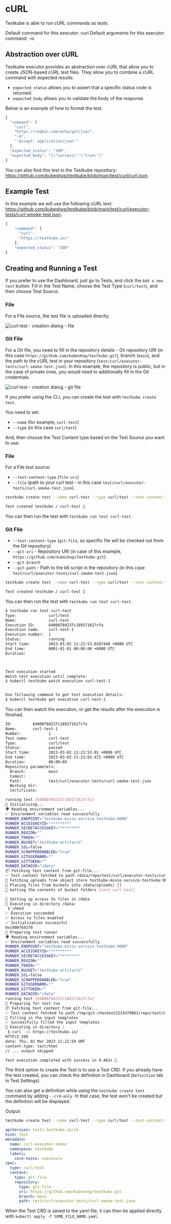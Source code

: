 
# cURL
Testkube is able to run cURL commands as tests.

Default command for this executor: curl
Default arguments for this executor command: -is

## Abstraction over cURL
Testkube executor provides an abstraction over cURL that allow you to create JSON-based cURL test files. They allow you to combine a cURL command with expected results:

- `expected_status` allows you to assert that a specific status code is returned.
- `expected_body` allows you to validate the body of the response.

Below is an example of how to format the test:

```js
{
  "command": [
    "curl",
    "https://reqbin.com/echo/get/json",
    "-H",
    "'Accept: application/json'"
  ],
  "expected_status": "200",
  "expected_body": "{\"success\":\"true\"}"
}
```

You can also find this test in the Testkube repository: https://github.com/kubeshop/testkube/blob/main/test/curl/curl.json.

## Example Test
In this example we will use the following cURL test: https://github.com/kubeshop/testkube/blob/main/test/curl/executor-tests/curl-smoke-test.json.

```js
{
	"command": [
	  "curl",
	  "https://testkube.io/"
	],
	"expected_status": "200"
}
```

## Creating and Running a Test

<Tabs groupId="dashboard-cli">
<TabItem value="dash" label="Dashboard">

If you prefer to use the Dashboard, just go to Tests, and click the `Add a new test` button. Fill in the Test Name, choose the Test Type (`curl/test`), and then choose Test Source.

### File
For a File source, the test file is uploaded directly.

![curl test - creation dialog - file](../img/dashboard-curl-create-test-file.png)

### Git File
For a Git file, you need to fill in the repository details - Git repository URI (in this case `https://github.com/kubeshop/testkube.git`), branch (`main`), and the path to the cURL test in your repository (`test/curl/executor-tests/curl-smoke-test.json`). In this example, the repository is public, but in the case of private ones, you would need to additionally fill in the Git credentials.

![curl test - creation dialog - git file](../img/dashboard-curl-create-test-git-file.png)

</TabItem>
<TabItem value="cli" label="CLI">

If you prefer using the CLI, you can create the test with `testkube create test`.

You need to set:

- `--name` (for example, `curl-test`)
- `--type` (in this case `curl/test`)

And, then choose the Test Content type based on the Test Source you want to use:

### File

For a File test source:

- `--test-content-type` (`file-uri`)
- `--file` (path to your curl test - in this case `test/curl/executor-tests/curl-smoke-test.json`)

```sh
testkube create test --name curl-test --type curl/test --test-content-type file-uri --file test/curl/executor-tests/curl-smoke-test.json
```

```sh title="Expected output:"
Test created testkube / curl-test 🥇
```

You can then run the test with `testkube run test curl-test`.

### Git File

- `--test-content-type` (`git-file`, so specific file will be checked out from the Git repository)
- `--git-uri` - Repository URI (in case of this example, `https://github.com/kubeshop/testkube.git`).
- `--git-branch`
- `--git-path` - Path to the k6 script in the repository (in this case `test/curl/executor-tests/curl-smoke-test.json`).

```sh
testkube create test --name curl-test --type curl/test --test-content-type git-file --git-uri https://github.com/kubeshop/testkube.git --git-branch main --git-path test/curl/executor-tests/curl-smoke-test.json
```

```sh title="Expected output:"
Test created testkube / curl-test 🥇
```

You can then run the test with `testkube run test curl-test`.

```sh
$ testkube run test curl-test
Type:              curl/test
Name:              curl-test
Execution ID:      6400870d237c189271627cfa
Execution name:    curl-test-1
Execution number:  1
Status:            running
Start time:        2023-03-02 11:22:53.0107448 +0000 UTC
End time:          0001-01-01 00:00:00 +0000 UTC
Duration:          



Test execution started
Watch test execution until complete:
$ kubectl testkube watch execution curl-test-1


Use following command to get test execution details:
$ kubectl testkube get execution curl-test-1
```

You can then watch the execution, or get the results after the execution is finished.

```sh
ID:         6400870d237c189271627cfa
Name:       curl-test-1
Number:            1
Test name:         curl-test
Type:              curl/test
Status:            passed
Start time:        2023-03-02 11:22:53.01 +0000 UTC
End time:          2023-03-02 11:23:02.472 +0000 UTC
Duration:          00:00:09
Repository parameters:
  Branch:          main
  Commit:          
  Path:            test/curl/executor-tests/curl-smoke-test.json
  Working dir:     
  Certificate:     

running test [6400870d237c189271627cfa]
🚚 Initializing...
🌍 Reading environment variables...
✅ Environment variables read successfully
RUNNER_ENDPOINT="testkube-minio-service-testkube:9000"
RUNNER_ACCESSKEYID="********"
RUNNER_SECRETACCESSKEY="********"
RUNNER_REGION=""
RUNNER_TOKEN=""
RUNNER_BUCKET="testkube-artifacts"
RUNNER_SSL=false
RUNNER_SCRAPPERENABLED="true"
RUNNER_GITUSERNAME=""
RUNNER_GITTOKEN=""
RUNNER_DATADIR="/data"
📦 Fetching test content from git-file...
✅ Test content fetched to path /data/repo/test/curl/executor-tests/curl-smoke-test.json
📂 Fetching uploads from object store testkube-minio-service-testkube:9000...
📂 Placing files from buckets into /data/uploads/ []
📂 Getting the contents of bucket folders [test-curl-test]

📂 Setting up access to files in /data
🔬 Executing in directory /data: 
 $ chmod 
✅ Execution succeeded
✅ Access to files enabled
✅ Initialization successful
0xc000f641f0
🚚 Preparing test runner
🌍 Reading environment variables...
✅ Environment variables read successfully
RUNNER_ENDPOINT="testkube-minio-service-testkube:9000"
RUNNER_ACCESSKEYID="********"
RUNNER_SECRETACCESSKEY="********"
RUNNER_REGION=""
RUNNER_TOKEN=""
RUNNER_BUCKET="testkube-artifacts"
RUNNER_SSL=false
RUNNER_SCRAPPERENABLED="true"
RUNNER_GITUSERNAME=""
RUNNER_GITTOKEN=""
RUNNER_DATADIR="/data"
running test [6400870d237c189271627cfa]
🚚 Preparing for test run
📦 Fetching test content from git-file...
✅ Test content fetched to path /tmp/git-checkout2214379061/repo/test/curl/executor-tests/curl-smoke-test.json
🔑 Filling in the input templates
✅ Successfully filled the input templates
🔬 Executing in directory : 
 $ curl -is https://testkube.io/
HTTP/2 200 
date: Thu, 02 Mar 2023 11:22:59 GMT
content-type: text/html
// ... output skipped

Test execution completed with success in 9.462s 🥇
```

</TabItem>
<TabItem value="crd" label="Custom Resource">

The third option to create the Test is to use a Test CRD. If you already have the test created, you can check the definition in Dashboard (`Definition` tab in Test Settings). 

You can also get a definition while using the `testkube create test` command by adding `--crd-only`.
In that case, the test won't be created but the definition will be displayed.

Output:
```sh
testkube create test --name curl-test --type curl/test --test-content-type git-file --git-uri https://github.com/kubeshop/testkube.git --git-branch main --git-path test/curl/executor-tests/curl-smoke-test.json --crd-only
```

```yaml
apiVersion: tests.testkube.io/v3
kind: Test
metadata:
  name: curl-executor-smoke
  namespace: testkube
  labels:
    core-tests: executors
spec:
  type: curl/test
  content:
    type: git-file
    repository:
      type: git-file
      uri: https://github.com/kubeshop/testkube.git
      branch: main
      path: test/curl/executor-tests/curl-smoke-test.json
```

</TabItem>
</Tabs>

When the Test CRD is saved to the yaml file, it can then be applied directly with `kubectl apply -f SOME_FILE_NAME.yaml`.